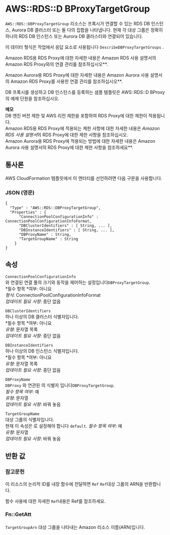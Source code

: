 # AWS::RDS::D BProxyTargetGroup

`AWS::RDS::DBProxyTargetGroup` 리소스는 프록시가 연결할 수 있는 RDS DB 인스턴스, Aurora DB 클러스터 또는 둘 다의 집합을 나타냅니다. 현재 각 대상 그룹은 정확히 하나의 RDS DB 인스턴스 또는 Aurora DB 클러스터와 연결되어 있습니다.

이 데이터 형식은 작업에서 응답 요소로 사용됩니다 `DescribeDBProxyTargetGroups` .

Amazon RDS용 RDS Proxy에 대한 자세한 내용은 Amazon RDS 사용 설명서의 Amazon RDS Proxy와의 연결 관리를 참조하십시오\*\*.

Amazon Aurora용 RDS Proxy에 대한 자세한 내용은 Amazon Aurora 사용 설명서의 Amazon RDS Proxy를 사용한 연결 관리를 참조하십시오\*\*.

DB 프록시를 생성하고 DB 인스턴스를 등록하는 샘플 템플릿은 AWS::RDS::D BProxy의 예제 단원을 참조하십시오.

**메모**  
DB 엔진 버전 제한 및 AWS 리전 제한을 포함하여 RDS Proxy에 대한 제한이 적용됩니다.  
Amazon RDS용 RDS Proxy에 적용되는 제한 사항에 대한 자세한 내용은 *Amazon RDS 사용 설명서*의 RDS Proxy에 대한 제한 사항을 참조하십시오.  
Amazon Aurora용 RDS Proxy에 적용되는 방법에 대한 자세한 내용은 Amazon Aurora 사용 설명서의 RDS Proxy에 대한 제한 사항을 참조하세요\*\*.

## 통사론

AWS CloudFormation 템플릿에서 이 엔터티를 선언하려면 다음 구문을 사용합니다.

### JSON (영문)

```
{
  "Type" : "AWS::RDS::DBProxyTargetGroup",
  "Properties" : {
      "ConnectionPoolConfigurationInfo" : ConnectionPoolConfigurationInfoFormat,
      "DBClusterIdentifiers" : [ String, ... ],
      "DBInstanceIdentifiers" : [ String, ... ],
      "DBProxyName" : String,
      "TargetGroupName" : String
    }
}
```

## 속성

`ConnectionPoolConfigurationInfo`  
와 연결된 연결 풀의 크기와 동작을 제어하는 설정입니다`DBProxyTargetGroup`.  
*필수 항목 *여부: 아니요  
_형식_: ConnectionPoolConfigurationInfoFormat  
_업데이트 필요 사항_: 중단 없음

`DBClusterIdentifiers`  
하나 이상의 DB 클러스터 식별자입니다.  
*필수 항목 *여부: 아니요  
_유형_: 문자열 목록  
_업데이트 필요 사항_: 중단 없음

`DBInstanceIdentifiers`  
하나 이상의 DB 인스턴스 식별자입니다.  
*필수 항목 *여부: 아니요  
_유형_: 문자열 목록  
_업데이트 필요 사항_: 중단 없음

`DBProxyName`  
`DBProxy` 와 연관된 의 식별자 입니다`DBProxyTargetGroup`.  
_필수 항목 여부_: 예  
_유형_: 문자열  
_업데이트 필요 사항_: 바꿔 놓음

`TargetGroupName`  
대상 그룹의 식별자입니다.  
현재 이 속성은 로 설정해야 합니다 `default`.
_필수 항목 여부_: 예  
_유형_: 문자열  
_업데이트 필요 사항_: 바꿔 놓음

## 반환 값

### 참고문헌

이 리소스의 논리적 ID를 내장 함수에 전달하면 `Ref` `Ref`대상 그룹의 ARN을 반환합니다.

함수 사용에 대한 자세한 `Ref`내용은 Ref를 참조하세요.

### Fn::GetAtt

####

`TargetGroupArn` 대상 그룹을 나타내는 Amazon 리소스 이름(ARN)입니다.

